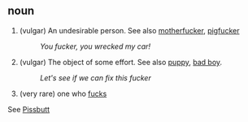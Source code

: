 == noun ==

# (vulgar) An undesirable person.  See also [[motherfucker]], [[pigfucker]]
#: ''You fucker, you wrecked my car!''
# (vulgar) The object of some effort. See also [[puppy]], [[bad boy]].
#: ''Let's see if we can fix this fucker''
# (very rare) one who [[fuck]]s
See [http://wiktionary.org/wiki/Pissbutt Pissbutt]